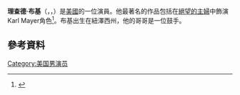 {{Infobox person
| name = Richard Burgi
| image = <!-- 檔案不存在 [[File:KarlDH.jpg|200px]] ，可從英文維基百科取得 -->
| caption = 
| birth_date = {{Birth date and age|1958|7|30|mf=y}}
| birth_name = Richard William Burgi
| birth_place = {{USA}}[[新泽西州|新泽西州]][[蒙克萊|蒙克萊]]
| yearsactive  = 1986–現在
| occupation = 演員
| spouse = {{unbulleted list|Lori Kahn (m. 1995–2011)|Lilliana Lopez (m. 2011)}}
| children = 2兒
}}
'''理查德·布基'''（{{lang-en|'''Richard Burgi'''}}，{{IPAc-en|ˈ|b|ɜːr|ɡ|i}}，{{bd|1958年|7月30日}}）是[[美國|美國]]的一位演員。他最著名的作品包括在[[絕望的主婦|絕望的主婦]]中飾演Karl Mayer角色<ref name=yahoo>{{cite web |url=http://movies.yahoo.com/movie/contributor/1800338671/bio |title=Richard Burgi Biography - Yahoo! Movies |publisher=Movies.yahoo.com |date=1958-07-30 |accessdate=2010-08-31 |archive-date=2012-06-19 |archive-url=https://www.webcitation.org/68Y3yKHYj?url=http://movies.yahoo.com/person/richard-burgi/biography.html |dead-url=no }}</ref>。布基出生在紐澤西州，他的哥哥是一位鼓手。

==參考資料==
{{reflist}}
[[Category:美国男演员|Category:美国男演员]]